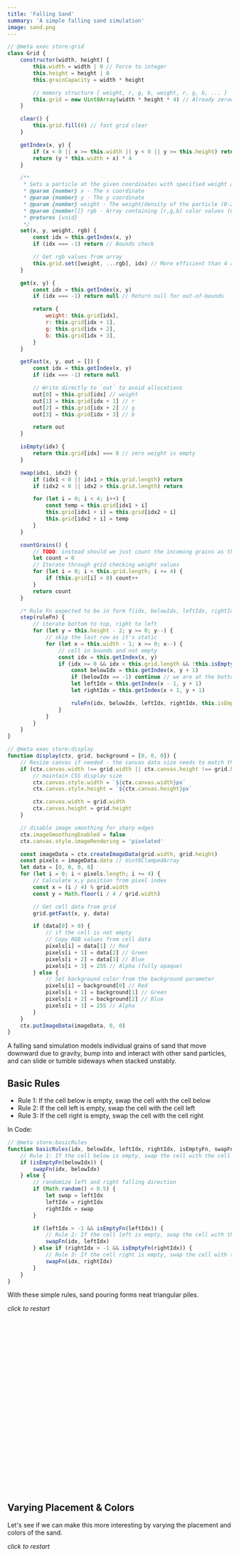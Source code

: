 ```yaml
---
title: 'Falling Sand'
summary: 'A simple falling sand simulation'
image: sand.png
---
```


```javascript
// @meta exec store:grid
class Grid {
    constructor(width, height) {
        this.width = width | 0 // Force to integer
        this.height = height | 0
        this.grainCapacity = width * height

        // memory structure [ weight, r, g, b, weight, r, g, b, ... ]
        this.grid = new Uint8Array(width * height * 4) // Already zeroed
    }

    clear() {
        this.grid.fill(0) // fast grid clear
    }

    getIndex(x, y) {
        if (x < 0 || x >= this.width || y < 0 || y >= this.height) return -1
        return (y * this.width + x) * 4
    }

    /**
     * Sets a particle at the given coordinates with specified weight and RGB values
     * @param {number} x - The x coordinate
     * @param {number} y - The y coordinate
     * @param {number} weight - The weight/density of the particle (0-255)
     * @param {number[]} rgb - Array containing [r,g,b] color values (0-255)
     * @returns {void}
     */
    set(x, y, weight, rgb) {
        const idx = this.getIndex(x, y)
        if (idx === -1) return // Bounds check

        // Get rgb values from array
        this.grid.set([weight, ...rgb], idx) // More efficient than 4 assignments
    }

    get(x, y) {
        const idx = this.getIndex(x, y)
        if (idx === -1) return null // Return null for out-of-bounds

        return {
            weight: this.grid[idx],
            r: this.grid[idx + 1],
            g: this.grid[idx + 2],
            b: this.grid[idx + 3],
        }
    }

    getFast(x, y, out = []) {
        const idx = this.getIndex(x, y)
        if (idx === -1) return null

        // Write directly to `out` to avoid allocations
        out[0] = this.grid[idx] // weight
        out[1] = this.grid[idx + 1] // r
        out[2] = this.grid[idx + 2] // g
        out[3] = this.grid[idx + 3] // b

        return out
    }

    isEmpty(idx) {
        return this.grid[idx] === 0 // zero weight is empty
    }

    swap(idx1, idx2) {
        if (idx1 < 0 || idx1 > this.grid.length) return
        if (idx2 < 0 || idx2 > this.grid.length) return

        for (let i = 0; i < 4; i++) {
            const temp = this.grid[idx1 + i]
            this.grid[idx1 + i] = this.grid[idx2 + i]
            this.grid[idx2 + i] = temp
        }
    }

    countGrains() {
        // TODO: instead should we just count the incoming grains as they are added?
        let count = 0
        // Iterate through grid checking weight values
        for (let i = 0; i < this.grid.length; i += 4) {
            if (this.grid[i] > 0) count++
        }
        return count
    }

    /* Rule Fn expected to be in form f(idx, belowIdx, leftIdx, rightIdx, isEmptyFn, swapFn) */
    step(ruleFn) {
        // iterate bottom to top, right to left
        for (let y = this.height - 2; y >= 0; y--) {
            // skip the last row as it's static
            for (let x = this.width - 1; x >= 0; x--) {
                // cell in bounds and not empty
                const idx = this.getIndex(x, y)
                if (idx >= 0 && idx < this.grid.length && !this.isEmpty(idx)) {
                    const belowIdx = this.getIndex(x, y + 1)
                    if (belowIdx == -1) continue // we are at the bottom
                    let leftIdx = this.getIndex(x - 1, y + 1)
                    let rightIdx = this.getIndex(x + 1, y + 1)

                    ruleFn(idx, belowIdx, leftIdx, rightIdx, this.isEmpty.bind(this), this.swap.bind(this))
                }
            }
        }
    }
}
```

```javascript
// @meta exec store:display
function display(ctx, grid, background = [0, 0, 0]) {
    // Resize canvas if needed - the canvas data size needs to match the heightfield grid size
    if (ctx.canvas.width !== grid.width || ctx.canvas.height !== grid.height) {
        // maintain CSS display size
        ctx.canvas.style.width = `${ctx.canvas.width}px`
        ctx.canvas.style.height = `${ctx.canvas.height}px`

        ctx.canvas.width = grid.width
        ctx.canvas.height = grid.height
    }

    // disable image smoothing for sharp edges
    ctx.imageSmoothingEnabled = false
    ctx.canvas.style.imageRendering = 'pixelated'

    const imageData = ctx.createImageData(grid.width, grid.height)
    const pixels = imageData.data // Uint8ClampedArray
    let data = [0, 0, 0, 0]
    for (let i = 0; i < pixels.length; i += 4) {
        // Calculate x,y position from pixel index
        const x = (i / 4) % grid.width
        const y = Math.floor(i / 4 / grid.width)

        // Get cell data from grid
        grid.getFast(x, y, data)

        if (data[0] > 0) {
            // if the cell is not empty
            // Copy RGB values from cell data
            pixels[i] = data[1] // Red
            pixels[i + 1] = data[2] // Green
            pixels[i + 2] = data[3] // Blue
            pixels[i + 3] = 255 // Alpha (fully opaque)
        } else {
            // Set background color from the background parameter
            pixels[i] = background[0] // Red
            pixels[i + 1] = background[1] // Green
            pixels[i + 2] = background[2] // Blue
            pixels[i + 3] = 255 // Alpha
        }
    }
    ctx.putImageData(imageData, 0, 0)
}
```

A falling sand simulation models individual grains of sand that move downward due to gravity, bump into and interact with other sand particles, and can slide or tumble sideways when stacked unstably.

## Basic Rules

-   Rule 1: If the cell below is empty, swap the cell with the cell below
-   Rule 2: If the cell left is empty, swap the cell with the cell left
-   Rule 3: If the cell right is empty, swap the cell with the cell right

In Code:

```javascript
// @meta store:basicRules
function basicRules(idx, belowIdx, leftIdx, rightIdx, isEmptyFn, swapFn) {
    // Rule 1: If the cell below is empty, swap the cell with the cell below
    if (isEmptyFn(belowIdx)) {
        swapFn(idx, belowIdx)
    } else {
        // randomize left and right falling direction
        if (Math.random() < 0.5) {
            let swap = leftIdx
            leftIdx = rightIdx
            rightIdx = swap
        }

        if (leftIdx > -1 && isEmptyFn(leftIdx)) {
            // Rule 2: If the cell left is empty, swap the cell with the cell left
            swapFn(idx, leftIdx)
        } else if (rightIdx > -1 && isEmptyFn(rightIdx)) {
            // Rule 3: If the cell right is empty, swap the cell with the cell right
            swapFn(idx, rightIdx)
        }
    }
}
```

With these simple rules, sand pouring forms neat triangular piles.

<Canvas id="example_basic_rules" width={200} height={300} />

_click to restart_

```js
// @meta exec load:grid load:display load:basicRules
const canvas = document.getElementById('example_basic_rules')
const ctx = canvas.getContext('2d')

const grid = new Grid(200 / 4, 300 / 4)

canvas.onclick = () => {
    grid.clear()
}

const palette = root.palette
function animate() {
    grid.step(basicRules)

    // randomly add new sand 33% of the time
    if (Math.random() < 0.33) {
        grid.set(grid.width / 2, 12, 100, palette[3])
    }

    // stop if we have reached a certain height
    if (grid.countGrains() < grid.grainCapacity * 0.75) {
        display(ctx, grid, palette[0])
        requestAnimationFrame(animate)
    }
}
animate()
```

## Varying Placement & Colors

Let's see if we can make this more interesting by varying the placement and colors of the sand.

<Canvas id="example_varying_placement_colors" width={400} height={600} />

_click to restart_

```js
// @meta exec load:grid load:display load:basicRules
const canvas = document.getElementById('example_varying_placement_colors')
const ctx = canvas.getContext('2d')

const grid = new Grid(200 / 2, 300 / 2)

canvas.onclick = () => {
    grid.clear()
    // Randomize palette indices
    pIdx1 = Math.floor(Math.random() * (palette.length - 1)) + 1
    pIdx2 = Math.floor(Math.random() * (palette.length - 1)) + 1
}

const palette = root.palette
let osc1 = 0
let osc2 = 0
let pIdx1 = 1
let pIdx2 = 4
function animate() {
    grid.step(basicRules)

    // Two independent oscillators with different frequencies
    xOff1 = Math.round(Math.sin(Date.now() * 0.0001) * (grid.width / 6))
    xOff2 = Math.round(Math.sin(Date.now() * 0.0003) * (grid.width / 8))

    // Add sand from two oscillators with different colors
    if (Math.random() < 0.333) {
        grid.set(grid.width / 2 + xOff1, 12, 100, palette[pIdx1])
        grid.set(grid.width / 2 + xOff2, 12, 100, palette[pIdx2])
    }

    // Independently cycle palette indices
    if (Math.random() < 0.0015) {
        pIdx1 = (pIdx1 + 1) % palette.length
    }
    if (Math.random() < 0.001) {
        pIdx2 = (pIdx2 + 1) % palette.length
    }

    // stop if we have reached a certain height
    if (grid.countGrains() < grid.grainCapacity * 0.75) {
        display(ctx, grid, palette[0])
        requestAnimationFrame(animate)
    }
}
animate()
```

## Adding Weight

https://joshua-bagley.com/isoplanet-technical/

## Resources

-   [Isoplanet - Joshua Bagley](https://joshua-bagley.com/isoplanet/)
-   [Isoplanet - Artblocks](https://www.artblocks.io/collection/isoplanet-by-joshua-bagley)
-   [Making a Falling Sand Simulator](https://jason.today/falling-sand)
-   [Coding Train](https://www.youtube.com/watch?v=L4u7Zy_b868)
-   [This is Sand](https://thisissand.com/)
-   [Sandspiel](https://sandspiel.club/)

### Further Research

Types of rules to explore

-   Rock/Wood
-   Fire
-   Erosion (global)
-   Water
-   Plants / Grass
-   Sky (global)
-   Birds

Other Ideas

-   Textures to init sand state?
-   Add Sky and background
-   Simple erosion simulation
